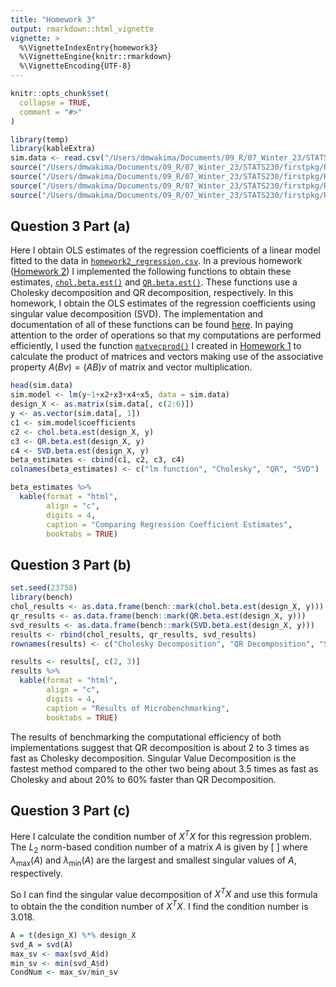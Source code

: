 ```yaml
---
title: "Homework 3"
output: rmarkdown::html_vignette
vignette: >
  %\VignetteIndexEntry{homework3}
  %\VignetteEngine{knitr::rmarkdown}
  %\VignetteEncoding{UTF-8}
---
```


```r
knitr::opts_chunk$set(
  collapse = TRUE,
  comment = "#>"
)
```

```r
library(temp)
library(kableExtra)
sim.data <- read.csv("/Users/dmwakima/Documents/09_R/07_Winter_23/STATS230/firstpkg/homework2_regression.csv")
source("/Users/dmwakima/Documents/09_R/07_Winter_23/STATS230/firstpkg/R/matvecprod.R")
source("/Users/dmwakima/Documents/09_R/07_Winter_23/STATS230/firstpkg/R/chol.beta.est.R")
source("/Users/dmwakima/Documents/09_R/07_Winter_23/STATS230/firstpkg/R/QR.beta.est.R")
source("/Users/dmwakima/Documents/09_R/07_Winter_23/STATS230/firstpkg/R/SVD.beta.est.R")
```

## Question 3 Part (a)

Here I obtain OLS estimates of the regression coefficients of a linear model fitted to the data in [`homework2_regression.csv`](https://github.com/miningroup/your-stat-230-r-package-davymwax/blob/3ca9ddc9b6319547c0b8852d1f079e9bada7e357/homework2_regression.csv). In a previous homework ([Homework 2](https://github.com/miningroup/your-stat-230-r-package-davymwax/blob/92549a9528772a3e311c8de17e180aeebb3213dd/vignettes/homework2.Rmd)) I implemented the following functions to obtain these estimates, [`chol.beta.est()`](https://github.com/miningroup/your-stat-230-r-package-davymwax/blob/3ca9ddc9b6319547c0b8852d1f079e9bada7e357/R/chol.beta.est.R) and [`QR.beta.est()`](https://github.com/miningroup/your-stat-230-r-package-davymwax/blob/3ca9ddc9b6319547c0b8852d1f079e9bada7e357/R/QR.beta.est.R). These functions use a Cholesky decomposition and QR decomposition, respectively. In this homework, I obtain the OLS estimates of the regression coefficients using singular value decomposition (SVD). The implementation and documentation of all of these functions can be found [here](https://github.com/miningroup/your-stat-230-r-package-davymwax/tree/main/man). In paying attention to the order of operations so that my computations are performed efficiently, I used the function [`matvecprod()`](https://github.com/miningroup/your-stat-230-r-package-davymwax/blob/3ca9ddc9b6319547c0b8852d1f079e9bada7e357/R/matvecprod.R) I created in [Homework 1](https://github.com/miningroup/your-stat-230-r-package-davymwax/blob/92549a9528772a3e311c8de17e180aeebb3213dd/vignettes/homework1.Rmd) to calculate the product of matrices and vectors making use of the associative property $A(Bv) = (AB)v$ of matrix and vector multiplication.

```r
head(sim.data)
sim.model <- lm(y~1+x2+x3+x4+x5, data = sim.data)
design_X <- as.matrix(sim.data[, c(2:6)])
y <- as.vector(sim.data[, 1])
c1 <- sim.model$coefficients
c2 <- chol.beta.est(design_X, y)
c3 <- QR.beta.est(design_X, y)
c4 <- SVD.beta.est(design_X, y)
beta_estimates <- cbind(c1, c2, c3, c4)
colnames(beta_estimates) <- c("lm function", "Cholesky", "QR", "SVD")
```


```r
beta_estimates %>%
  kable(format = "html",
        align = "c",
        digits = 4,
        caption = "Comparing Regression Coefficient Estimates",
        booktabs = TRUE)
```


## Question 3 Part (b)


```r
set.seed(23758)
library(bench)
chol_results <- as.data.frame(bench::mark(chol.beta.est(design_X, y)))
qr_results <- as.data.frame(bench::mark(QR.beta.est(design_X, y)))
svd_results <- as.data.frame(bench::mark(SVD.beta.est(design_X, y)))
results <- rbind(chol_results, qr_results, svd_results)
rownames(results) <- c("Cholesky Decomposition", "QR Decomposition", "Singular Value Decomposition")
```

```r
results <- results[, c(2, 3)]
results %>%
  kable(format = "html",
        align = "c",
        digits = 4,
        caption = "Results of Microbenchmarking",
        booktabs = TRUE)
```

The results of benchmarking the computational efficiency of both implementations suggest that QR decomposition is about 2 to 3 times as fast as Cholesky decomposition. Singular Value Decomposition is the fastest method compared to the other two being about 3.5 times as fast as Cholesky and about $20\%$ to $60\%$ faster than QR Decomposition.


## Question 3 Part (c)

Here I calculate the condition number of $X^{T}X$ for this regression problem.
The $L_{2}$ norm-based condition number of a matrix $A$ is given by 
\[
\frac{\lambda_{\text{max}}(A)}{\lambda_{\text{min}}(A)}
\]
where $\lambda_{\text{max}}(A)$ and $\lambda_{\text{min}}(A)$ are the largest and smallest singular values of $A$, respectively.

So I can find the singular value decomposition of $X^{T}X$ and use this formula to obtain the the condition number of $X^{T}X$. I find the condition number is 3.018.

```r
A = t(design_X) %*% design_X
svd_A = svd(A)
max_sv <- max(svd_A$d)
min_sv <- min(svd_A$d)
CondNum <- max_sv/min_sv
```
